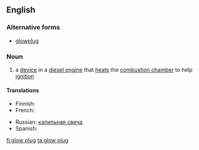 ==English==

===Alternative forms===
* [[glowplug]]

===Noun===
{{wikipedia}}
{{en-noun|sg=[[glow]] [[plug]]}}

# a [[device]] in a [[diesel engine]] that [[heat]]s the [[combustion chamber]] to help [[ignition]]

====Translations====
{{trans-top|A plug that heats the combustion chamber}}
* Finnish: {{t+|fi|hehkutulppa}}
* French: {{t|fr|bougie de préchauffage|f}}
{{trans-mid}}
* Russian: [[калильная свеча]] {{f}}
* Spanish: {{t+|es|bujía}}
{{trans-bottom}}

[[fi:glow plug]]
[[ta:glow plug]]